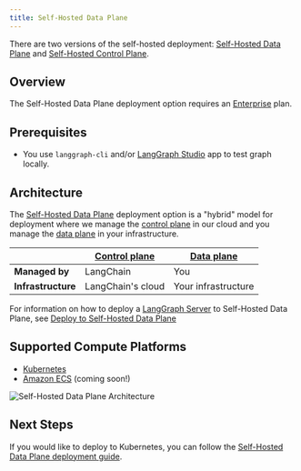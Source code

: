 ```yaml
---
title: Self-Hosted Data Plane
---
```


There are two versions of the self-hosted deployment: [Self-Hosted Data Plane](/langgraph-platform/deployment-options#self-hosted-data-plane) and [Self-Hosted Control Plane](/langgraph-platform/deployment-options#self-hosted-control-plane).

## Overview

The Self-Hosted Data Plane deployment option requires an [Enterprise](/langgraph-platform/plans) plan.

## Prerequisites

* You use `langgraph-cli` and/or [LangGraph Studio](/langgraph-platform/langgraph-studio) app to test graph locally.

## Architecture

The [Self-Hosted Data Plane](/langgraph-platform/deploy-self-hosted-data-plane) deployment option is a "hybrid" model for deployment where we manage the [control plane](/langgraph-platform/control-plane) in our cloud and you manage the [data plane](/langgraph-platform/data-plane) in your infrastructure.

|                   | [Control plane](/langgraph-platform/control-plane) | [Data plane](/langgraph-platform/data-plane) |
|-------------------|---------------------------------------------------|-----------------------------------------------|
| **Managed by**    | LangChain                                         | You                                           |
| **Infrastructure**| LangChain's cloud                                 | Your infrastructure                            |

For information on how to deploy a [LangGraph Server](/langgraph-platform/langgraph-server) to Self-Hosted Data Plane, see [Deploy to Self-Hosted Data Plane](/langgraph-platform/deploy-self-hosted-data-plane)

## Supported Compute Platforms

* [Kubernetes](https://kubernetes.io/)
* [Amazon ECS](https://aws.amazon.com/ecs/) (coming soon!)

![Self-Hosted Data Plane Architecture](/langgraph-platform/images/self-hosted-data-plane-architecture.png)

## Next Steps

If you would like to deploy to Kubernetes, you can follow the [Self-Hosted Data Plane deployment guide](/langgraph-platform/deploy-self-hosted-data-plane).
